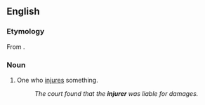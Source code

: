 ==English==

===Etymology===
From {{af|en|injure|-er}}.

===Noun===
{{en-noun}}

# One who [[injure]]s something.
#: ''The court found that the '''injurer''' was liable for damages.''